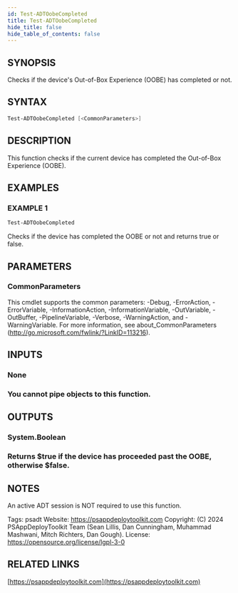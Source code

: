 ```yaml
---
id: Test-ADTOobeCompleted
title: Test-ADTOobeCompleted
hide_title: false
hide_table_of_contents: false
---
```


## SYNOPSIS

Checks if the device's Out-of-Box Experience (OOBE) has completed or not.

## SYNTAX

```powershell
Test-ADTOobeCompleted [<CommonParameters>]
```

## DESCRIPTION

This function checks if the current device has completed the Out-of-Box Experience (OOBE).

## EXAMPLES

### EXAMPLE 1

```powershell
Test-ADTOobeCompleted
```

Checks if the device has completed the OOBE or not and returns true or false.

## PARAMETERS

### CommonParameters

This cmdlet supports the common parameters: -Debug, -ErrorAction, -ErrorVariable, -InformationAction, -InformationVariable, -OutVariable, -OutBuffer, -PipelineVariable, -Verbose, -WarningAction, and -WarningVariable.
For more information, see about_CommonParameters (http://go.microsoft.com/fwlink/?LinkID=113216).

## INPUTS

### None

### You cannot pipe objects to this function.

## OUTPUTS

### System.Boolean

### Returns $true if the device has proceeded past the OOBE, otherwise $false.

## NOTES

An active ADT session is NOT required to use this function.

Tags: psadt
Website: https://psappdeploytoolkit.com
Copyright: (C) 2024 PSAppDeployToolkit Team (Sean Lillis, Dan Cunningham, Muhammad Mashwani, Mitch Richters, Dan Gough).
License: https://opensource.org/license/lgpl-3-0

## RELATED LINKS

[https://psappdeploytoolkit.com](https://psappdeploytoolkit.com)
